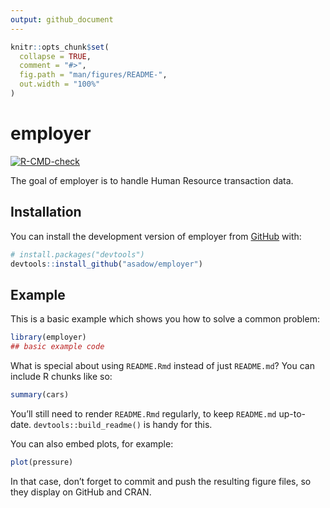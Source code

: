 ```yaml
---
output: github_document
---
```


<!-- README.md is generated from README.Rmd. Please edit that file -->

```r
knitr::opts_chunk$set(
  collapse = TRUE,
  comment = "#>",
  fig.path = "man/figures/README-",
  out.width = "100%"
)
```

# employer

<!-- badges: start -->
[![R-CMD-check](https://github.com/asadow/employer/actions/workflows/R-CMD-check.yaml/badge.svg)](https://github.com/asadow/employer/actions/workflows/R-CMD-check.yaml)
<!-- badges: end -->

The goal of employer is to handle Human Resource transaction data.

## Installation

You can install the development version of employer from [GitHub](https://github.com/) with:

``` r
# install.packages("devtools")
devtools::install_github("asadow/employer")
```

## Example

This is a basic example which shows you how to solve a common problem:

```r
library(employer)
## basic example code
```

What is special about using `README.Rmd` instead of just `README.md`? You can include R chunks like so:

```r
summary(cars)
```

You'll still need to render `README.Rmd` regularly, to keep `README.md` up-to-date. `devtools::build_readme()` is handy for this.

You can also embed plots, for example:

```r
plot(pressure)
```

In that case, don't forget to commit and push the resulting figure files, so they display on GitHub and CRAN.
